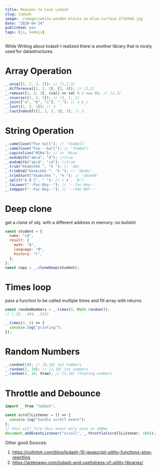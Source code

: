 ```yaml
---
title: Reasons to Love Lodash
slug: lodash
image: ./images/white-wooden-blocks-on-blue-surface-3716540.jpg
date: "2020-04-14"
published: yes
tags: [js, nodejs]
---
```



While Writing about lodash I realized there is another library that is nicely used for datastructures.

# Array Operation

<CodeDivWrapper>

```js
_.uniq([1, 2, 3, 3]); // [1,2,3]
_.difference([1, 2, 3], [3, 4]); // [1,2]
_.remove([1, 2, 3], (val) => val % 2 === 0); // [1,3]
_.reverse([1, 2, 3]); // [3, 2, 1]
_.join(["a", "b", "c"], "_"); // a_b_c
_.last([1, 2, 3]); // 3
_.lastIndexOf([1, 2, 3, 3], 3); // 3
```

</CodeDivWrapper>

# String Operation

<CodeDivWrapper>

```js
_.camelCase("Foo ball"); // 'fooBall'
_.camelCase("Foo---ball"); // 'fooBall'
_.capitalize("MINa"); // => 'Mina'
_.endsWith("abcd", "d"); //true
_.endsWith("abcd", "cd"); //true
_.trim("kkabckkk ", "k "); // 'abc'
_.trimEnd("kkabckkk ", "k "); // 'kkabc'
_.trimStart("kkabckkk ", "k "); // 'abckkk'
_.split("A B C", " "); // ['A', 'B']
_.toLower("--Fac-Boy--"); // '--fac-boy--'
_.toUpper("--Fac-Boy--"); // '--FAC-BOY--'
```

</CodeDivWrapper>

# Deep clone

get a clone of obj. with a different address in memory. no bullshit.

<CodeDivWrapper>

```js
const student = {
  name: "sd",
  result: {
    math: "A",
    language: "B",
    history: "C",
  },
};
const copy = _.cloneDeep(student);
```

</CodeDivWrapper>

# Times loop

pass a function to be called multiple times and fill array with returns

<CodeDivWrapper>

```js
const randomNumbers = _.times(3, Math.random());
// [.32, .444, .123]

_.times(3, () => {
  console.log("printing");
});
```

</CodeDivWrapper>

# Random Numbers

<CodeDivWrapper>

```js
_.random(10); // [0,10] int numbers
_.random(2, 10); // [2,10] int numbers
_.random(2, 10, true); // [2,10] floating numbers
```

</CodeDivWrapper>

# Throttle and Debounce

<CodeDivWrapper>

```js
import _ from "lodash";

const scrollListener = () => {
  console.log("handle scroll event");
};
// this will fire this event only once in 100ms
document.addEventListener("scroll", _.throttle(scrollListener, 100));
```

</CodeDivWrapper>

Other good Sources:

1. https://colintoh.com/blog/lodash-10-javascript-utility-functions-stop-rewriting
2. https://areknawo.com/lodash-and-usefulness-of-utility-libraries/
